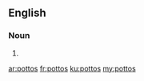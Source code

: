 ==English==

===Noun===
{{head|en|noun plural form}}

# {{plural of|potto|lang=en}}

[[ar:pottos]]
[[fr:pottos]]
[[ku:pottos]]
[[my:pottos]]